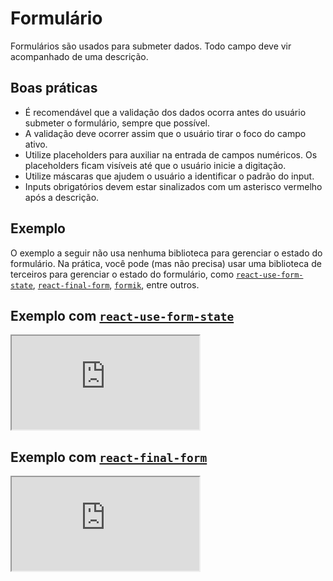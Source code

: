
# Formulário

Formulários são usados para submeter dados. Todo campo deve vir acompanhado de uma descrição.

## Boas práticas

- É recomendável que a validação dos dados ocorra antes do usuário submeter o formulário, sempre que possível.
- A validação deve ocorrer assim que o usuário tirar o foco do campo ativo.
- Utilize placeholders para auxiliar na entrada de campos numéricos. Os placeholders ficam visíveis até que o usuário inicie a digitação.
- Utilize máscaras que ajudem o usuário a identificar o padrão do input.
- Inputs obrigatórios devem estar sinalizados com um asterisco vermelho após a descrição.

## Exemplo

O exemplo a seguir não usa nenhuma biblioteca para gerenciar o estado do formulário. Na prática, você pode (mas não precisa) usar uma biblioteca de terceiros para gerenciar o estado do formulário, como [`react-use-form-state`](https://github.com/wsmd/react-use-form-state), [`react-final-form`](https://github.com/final-form/react-final-form), [`formik`](https://github.com/jaredpalmer/formik), entre outros.

<Demo src='pages/components/form/Form' />

## Exemplo com [`react-use-form-state`](https://github.com/wsmd/react-use-form-state)

<iframe
  src='https://codesandbox.io/embed/bold-form-example-use-form-state-s0ptf?autoresize=1&fontsize=14&module=%2Fsrc%2FForm.tsx&view=preview'
  title='bold-form-example-use-form-state'
  allow='geolocation; microphone; camera; midi; vr; accelerometer; gyroscope; payment; ambient-light-sensor; encrypted-media'
  style={{ width: '100%', height: '500px', border: 0, borderRadius: '4px', overflow: 'hidden', marginBottom: '2rem' }}
  sandbox='allow-modals allow-forms allow-popups allow-scripts allow-same-origin'
></iframe>

## Exemplo com [`react-final-form`](https://github.com/final-form/react-final-form)

<iframe
  src='https://codesandbox.io/embed/bold-form-example-final-form-8pzzd?autoresize=1&fontsize=14&module=%2Fsrc%2FFormExample.tsx&view=preview'
  title='bold-form-example-final-form'
  allow='geolocation; microphone; camera; midi; vr; accelerometer; gyroscope; payment; ambient-light-sensor; encrypted-media'
  style={{ width: '100%', height: '500px', border: 0, borderRadius: '4px', overflow: 'hidden', marginBottom: '2rem' }}
  sandbox='allow-modals allow-forms allow-popups allow-scripts allow-same-origin'
></iframe>
